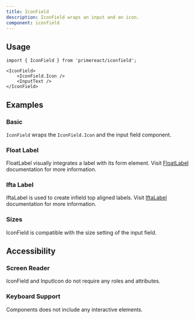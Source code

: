 ```yaml
---
title: IconField
description: IconField wraps an input and an icon.
component: iconfield
---
```


## Usage

```tsx
import { IconField } from 'primereact/iconfield';
```

```tsx
<IconField>
    <IconField.Icon />
    <InputText />
</IconField>
```

## Examples

### Basic

`IconField` wraps the `IconField.Icon` and the input field component.

<DocDemoViewer name="iconfield:basic-demo" />

### Float Label

FloatLabel visually integrates a label with its form element. Visit [FloatLabel](/docs/components/floatlabel) documentation for more information.

<DocDemoViewer name="iconfield:float-label-demo" />

### Ifta Label

IftaLabel is used to create infield top aligned labels. Visit [IftaLabel](/docs/components/iftalabel) documentation for more information.

<DocDemoViewer name="iconfield:ifta-label-demo" />

### Sizes

IconField is compatible with the size setting of the input field.

<DocDemoViewer name="iconfield:sizes-demo" />

## Accessibility

### Screen Reader

IconField and InputIcon do not require any roles and attributes.

### Keyboard Support

Components does not include any interactive elements.
